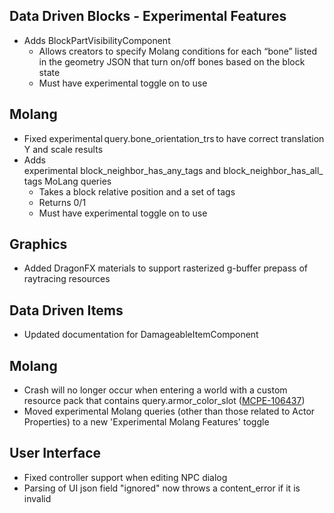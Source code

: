 



## Data Driven Blocks - Experimental Features 

-   Adds BlockPartVisibilityComponent  
    -   Allows creators to specify Molang conditions for each “bone” listed in the geometry JSON that turn on/off bones based on the block state 
    -   Must have experimental toggle on to use 

## Molang 

-   Fixed experimental query.bone\_orientation\_trs to have correct translation Y and scale results  
-   Adds experimental block\_neighbor\_has\_any\_tags and block\_neighbor\_has\_all\_tags MoLang queries  
    -   Takes a block relative position and a set of tags 
    -   Returns 0/1 
    -   Must have experimental toggle on to use 

## Graphics 

-   Added DragonFX materials to support rasterized g-buffer prepass of raytracing resources  

## Data Driven Items 

-   Updated documentation for DamageableItemComponent  

## Molang 

-   Crash will no longer occur when entering a world with a custom resource pack that contains query.armor\_color\_slot ([MCPE-106437](https://bugs.mojang.com/browse/MCPE-106437))  
-   Moved experimental Molang queries (other than those related to Actor Properties) to a new 'Experimental Molang Features' toggle  

## User Interface 

-   Fixed controller support when editing NPC dialog  
-   Parsing of UI json field "ignored" now throws a content\_error if it is invalid

